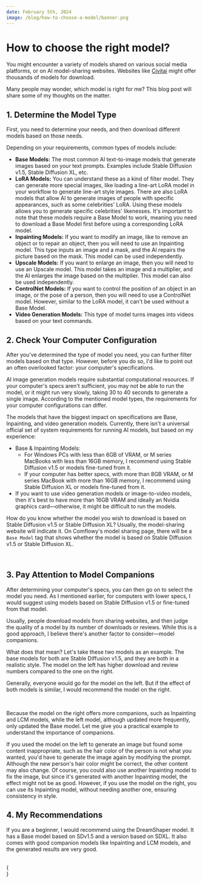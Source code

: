 ```yaml
---
date: February 5th, 2024
image: /blog/how-to-choose-a-model/banner.png
---
```



# How to choose the right model?

You might encounter a variety of models shared on various social media platforms, or on AI model-sharing websites. Websites like [Civitai](https://civitai.com/) might offer thousands of models for download.

Many people may wonder, which model is right for me? This blog post will share some of my thoughts on the matter.

## 1. Determine the Model Type

First, you need to determine your needs, and then download different models based on those needs.

Depending on your requirements, common types of models include:
- **Base Models:** The most common AI text-to-image models that generate images based on your text prompts. Examples include Stable Diffusion v1.5, Stable Diffusion XL, etc.
- **LoRA Models:** You can understand these as a kind of filter model. They can generate more special images, like loading a line-art LoRA model in your workflow to generate line-art style images. There are also LoRA models that allow AI to generate images of people with specific appearances, such as some celebrities' LoRA. Using these models allows you to generate specific celebrities' likenesses. It's important to note that these models require a Base Model to work, meaning you need to download a Base Model first before using a corresponding LoRA model.
- **Inpainting Models:** If you want to modify an image, like to remove an object or to repair an object, then you will need to use an Inpainting model. This type inputs an image and a mask, and the AI repairs the picture based on the mask. This model can be used independently.
- **Upscale Models:** If you want to enlarge an image, then you will need to use an Upscale model. This model takes an image and a multiplier, and the AI enlarges the image based on the multiplier. This model can also be used independently.
- **ControlNet Models:** If you want to control the position of an object in an image, or the pose of a person, then you will need to use a ControlNet model. However, similar to the LoRA model, it can't be used without a Base Model.
- **Video Generation Models:** This type of model turns images into videos based on your text commands.

## 2. Check Your Computer Configuration

After you've determined the type of model you need, you can further filter models based on that type. However, before you do so, I'd like to point out an often overlooked factor: your computer's specifications.

AI image generation models require substantial computational resources. If your computer's specs aren't sufficient, you may not be able to run the model, or it might run very slowly, taking 30 to 40 seconds to generate a single image. According to the mentioned model types, the requirements for your computer configurations can differ.

The models that have the biggest impact on specifications are Base, Inpainting, and video generation models. Currently, there isn't a universal official set of system requirements for running AI models, but based on my experience:

- Base & Inpainting Models: 
  - For Windows PCs with less than 6GB of VRAM, or M series MacBooks with less than 16GB memory, I recommend using Stable Diffusion v1.5 or models fine-tuned from it.
  - If your computer has better specs, with more than 8GB VRAM, or M series MacBook with more than 16GB memory, I recommend using Stable Diffusion XL or models fine-tuned from it.
- If you want to use video generation models or image-to-video models, then it's best to have more than 16GB VRAM and ideally an Nvidia graphics card—otherwise, it might be difficult to run the models.

How do you know whether the model you wish to download is based on Stable Diffusion v1.5 or Stable Diffusion XL? Usually, the model-sharing website will indicate it. On Comflowy's model sharing page, there will be a `Base Model` tag that shows whether the model is based on Stable Diffusion v1.5 or Stable Diffusion XL.

<br/>
<PhotoProvider>
  <PhotoView src="/blog/how-to-choose-a-model/001.png">
    <img src="/blog/how-to-choose-a-model/001.png" alt="" className='rounded-lg'/>
  </PhotoView>
</PhotoProvider>

## 3. Pay Attention to Model Companions

After determining your computer's specs, you can then go on to select the model you need. As I mentioned earlier, for computers with lower specs, I would suggest using models based on Stable Diffusion v1.5 or fine-tuned from that model.

Usually, people download models from sharing websites, and then judge the quality of a model by its number of downloads or reviews. While this is a good approach, I believe there's another factor to consider—model companions.

What does that mean? Let's take these two models as an example. The base models for both are Stable Diffusion v1.5, and they are both in a realistic style. The model on the left has higher download and review numbers compared to the one on the right.

Generally, everyone would go for the model on the left. But if the effect of both models is similar, I would recommend the model on the right.

<br/>
<PhotoProvider>
  <PhotoView src="/blog/how-to-choose-a-model/002.png">
    <img src="/blog/how-to-choose-a-model/002.png" alt="" className='rounded-lg'/>
  </PhotoView>
</PhotoProvider>

Because the model on the right offers more companions, such as Inpainting and LCM models, while the left model, although updated more frequently, only updated the Base model. Let me give you a practical example to understand the importance of companions.

If you used the model on the left to generate an image but found some content inappropriate, such as the hair color of the person is not what you wanted, you'd have to generate the image again by modifying the prompt. Although the new person's hair color might be correct, the other content may also change. Of course, you could also use another Inpainting model to fix the image, but since it's generated with another Inpainting model, the effect might not be as good.
However, if you use the model on the right, you can use its Inpainting model, without needing another one, ensuring consistency in style.

## 4. My Recommendations

If you are a beginner, I would recommend using the DreamShaper model. It has a Base model based on SDv1.5 and a version based on SDXL. It also comes with good companion models like Inpainting and LCM models, and the generated results are very good.

<br/>
{
  <div className="flex flex-wrap justify-start gap-4">
    <Cards 
      image={"/model/dream-shaper/banner.png"}
      title={"DreamShaper V8.0"}
      href={"/model/dream-shaper-v-8"}
      tag={"Checkpoint"}
    />
    <Cards 
      image={"/model/dream-shaper-xl/banner.png"}
      title={"DreamShaper XL"}
      href={"/model/dream-shaper-xl"}
      tag={"Checkpoint"}
    />
  </div>
}

<Subscribe />
